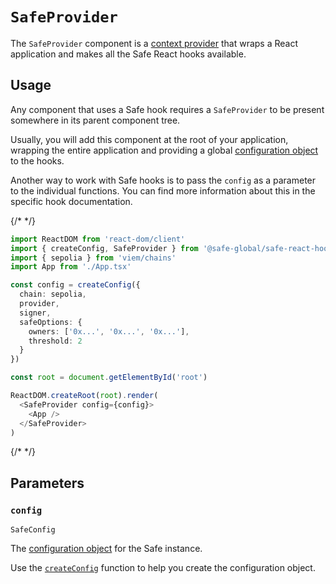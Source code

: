 # `SafeProvider`

The `SafeProvider` component is a [context provider](https://react.dev/reference/react/createContext#provider) that wraps a React application and makes all the Safe React hooks available.

## Usage

Any component that uses a Safe hook requires a `SafeProvider` to be present somewhere in its parent component tree.

Usually, you will add this component at the root of your application, wrapping the entire application and providing a global [configuration object](./safeconfig.mdx) to the hooks.

Another way to work with Safe hooks is to pass the `config` as a parameter to the individual functions. You can find more information about this in the specific hook documentation.

{/* <!-- vale off --> */}

```typescript
import ReactDOM from 'react-dom/client'
import { createConfig, SafeProvider } from '@safe-global/safe-react-hooks'
import { sepolia } from 'viem/chains'
import App from './App.tsx'

const config = createConfig({
  chain: sepolia,
  provider,
  signer,
  safeOptions: {
    owners: ['0x...', '0x...', '0x...'],
    threshold: 2
  }
})

const root = document.getElementById('root')

ReactDOM.createRoot(root).render(
  <SafeProvider config={config}>
    <App />
  </SafeProvider>
)
```

{/* <!-- vale on --> */}

## Parameters

### `config`

`SafeConfig`

The [configuration object](./safeconfig.mdx) for the Safe instance. 

Use the [`createConfig`](./createconfig.mdx) function to help you create the configuration object.
